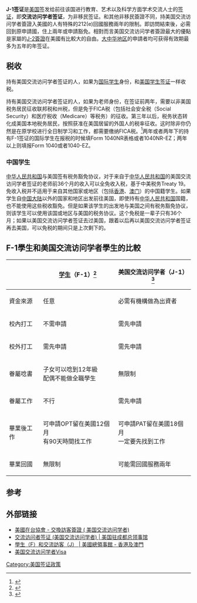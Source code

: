 '''J-1签证'''是[[美国|美国]]签发给前往该国进行教育、艺术以及科学方面学术交流人士的[[签证|签证]]，即'''交流访问学者签证'''，为非移民签证。和其他非移民簽證不同，持美国交流访问学者簽證入美國的人有特殊的212(e)回國服務兩年的限制。即訪問結束後，必需回到原申請國，住上兩年或申請豁免。相對而言美国交流访问学者簽證最大的優點是家屬的[[J-2簽證|J-2簽證]]在美國有比較大的自由。[[大中华地区|大中华地区]]的申請者均可获得有效期最多为五年的年签证。

== 税收 ==
持有美国交流访问学者签证的人，如果为[[国际学生|国际学生]]身份，和[[美国学生签证|美国学生签证]]一样收税。

持有美国交流访问学者签证的人，如果为老师身份，在签证前两年，需要以非美国税务居民征收联邦税和州税，但是免于FICA税（包括社会安全税（Social Security）和医疗税收（Medicare）等税务）的征收。第三年以后，税务状态转化成美国本地税务居民，按照获准在美国居留的外国人的税率征收。这时除非你仍然是在原学校进行全日制学习和工作，都需要缴纳FICA税。<ref>{{cite web|language=en|url=http://www.irs.gov/publications/p515/ar02.html#d0e4075|title=Wages Paid to Employees—Graduated Withholding under Pay for Personal Services Performed|publisher=IRS|accessdate=2010-02-21|archive-date=2010-03-01|archive-url=https://web.archive.org/web/20100301152453/http://www.irs.gov/publications/p515/ar02.html#d0e4075|dead-url=no}}</ref>两年或者两年下的持有F-1签证的国际学生在报税的时候填Form 1040NR表格或者1040NR-EZ；两年以上则填报Form 1040或者1040-EZ。

=== 中国学生 ===
[[中华人民共和国|中华人民共和国]]与美国签有税务豁免协议，对于来自于[[中华人民共和国|中华人民共和国]]的美国交流访问学者签证的老师前36个月的收入可以全免收入税，基于中美税务Treaty 19。免收入税并不适用于来自其他国家或地区（包括[[香港|香港]]、[[澳门|澳门]]）的中国籍学生。如果学生自[[中国大陆|中国大陆]]以外的国家和地区出发前往美国，即使持有[[中华人民共和国|中华人民共和国]]国籍，也不能使用这些税收豁免。但是如果该学生的出发地与美国之间有税务豁免协议，则该学生可以使用该国或地区与美国的税务协议。这个免税是一辈子只有36个月；如果以美国交流访问学者签证去过美国，跟着以后再以美国交流访问学者签证再去美国，可以免税的期间只是上次剩下的。

== F-1學生和美国交流访问学者學生的比較 ==
{| class="wikitable"
|-
! 
! [[F签证|学生]]（F-1）<ref>{{cite web|language=en|url=http://www.yale.edu/oiss/immigration/common/vs/index.html|title=F-1 versus 美国交流访问学者 Common Visas  Immigration  OISS|publisher=Office of International Students & Scholars, Yale University|accessdate=2011-08-14|deadurl=yes|archiveurl=https://web.archive.org/web/20110802074106/http://www.yale.edu/oiss/immigration/common/vs/index.html|archivedate=2011-08-02}}</ref>
! 美国交流访问学者（J-1）<ref>{{cite web|language=en|url=http://internationaloffice.berkeley.edu/students/new/fj_compared|title=F-1 or 美国交流访问学者Which Status is Right For You  Berkeley International Office|publisher=Berkeley International Office, University of California|accessdate=2011-08-14|archive-date=2011-04-01|archive-url=https://web.archive.org/web/20110401141317/http://internationaloffice.berkeley.edu/students/new/fj_compared|dead-url=no}}</ref>
|-
| 資金來源
| 任意
| 必需有機構做為出資者
|-
| 校內打工
| 不需申請
| 需先申請
|-
| 校外打工
| 需先申請
| 需先申請
|-
| 眷屬唸書
| 子女可以唸到12年級<br>配偶不能做全職學生
| 無限制
|-
| 眷屬工作
| 不行
| 需先申請
|-
| 畢業後工作
| 可申請OPT留在美國12個月<br>有90天時間找工作
| 可申請PAT留在美國18個月<br>一定要先找到工作
|-
| 畢業回國
| 無限制
| 可能需回國服務兩年
|}

== 参考 ==
{{reflist}}

== 外部链接 ==
* [https://web.archive.org/web/20110802082718/http://www.ait.org.tw/en/exchange-visitors2.html 美國在台協會 - 交換訪客簽證 ( 美国交流访问学者)]
* [https://web.archive.org/web/20110813123408/http://chengdu-ch.usembassy-china.org.cn/exchange_visitors5.html 交流访问者签证 (美国交流访问学者) | 美国驻成都总领事馆]
* [https://web.archive.org/web/20110810133130/http://chinese.hongkong.usconsulate.gov/niv_study.html 學生（F）和交流訪客（J） | 美國總領事館 - 香港及澳門]
* [http://j1visa.state.gov/ 美国交流访问学者Visa]{{Wayback|url=http://j1visa.state.gov/ |date=20210206143724 }}

{{美国签证}}

[[Category:美国签证政策|Category:美国签证政策]]